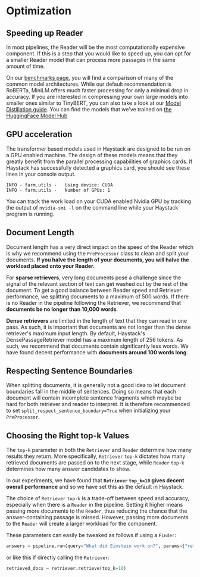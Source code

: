 # Optimization

## Speeding up Reader

In most pipelines, the Reader will be the most computationally expensive component.
If this is a step that you would like to speed up, you can opt for a smaller Reader model
that can process more passages in the same amount of time.

On our [benchmarks page](https://haystack.deepset.ai/bm/benchmarks), you will find a comparison of
many of the common model architectures. While our default recommendation is RoBERTa,
MiniLM offers much faster processing for only a minimal drop in accuracy.
If you are interested in compressing your own large models into smaller ones similar to TinyBERT, you can also
take a look at our [Model Distillation guide](/guides/model-distillation).
You can find the models that we've trained on [the HuggingFace Model Hub](https://huggingface.co/deepset)

<div style={{ marginBottom: "3rem" }} />

## GPU acceleration

The transformer based models used in Haystack are designed to be run on a GPU enabled machine.
The design of these models means that they greatly benefit from the parallel processing capabilities of graphics cards.
If Haystack has successfully detected a graphics card, you should see these lines in your console output.

```
INFO - farm.utils -   Using device: CUDA
INFO - farm.utils -   Number of GPUs: 1
```

You can track the work load on your CUDA enabled Nvidia GPU by tracking the output of `nvidia-smi -l` on the command line
while your Haystack program is running.

<div style={{ marginBottom: "3rem" }} />

## Document Length

Document length has a very direct impact on the speed of the Reader
which is why we recommend using the `PreProcessor` class to clean and split your documents.
**If you halve the length of your documents, you will halve the workload placed onto your Reader.**

For **sparse retrievers**, very long documents pose a challenge since the signal of the relevant section of text
can get washed out by the rest of the document.
To get a good balance between Reader speed and Retriever performance, we splitting documents to a maximum of 500 words.
If there is no Reader in the pipeline following the Retriever, we recommend that **documents be no longer than 10,000 words**.

**Dense retrievers** are limited in the length of text that they can read in one pass.
As such, it is important that documents are not longer than the dense retriever's maximum input length.
By default, Haystack's DensePassageRetriever model has a maximum length of 256 tokens.
As such, we recommend that documents contain significantly less words.
We have found decent performance with **documents around 100 words long**.

## Respecting Sentence Boundaries

When splitting documents, it is generally not a good idea to let document boundaries fall in the middle of sentences.
Doing so means that each document will contain incomplete sentence fragments
which maybe be hard for both retriever and reader to interpret.
It is therefore recommended to set `split_respect_sentence_boundary=True` when initializing your `PreProcessor`.

<div style={{ marginBottom: "3rem" }} />

## Choosing the Right top-k Values

The `top-k` parameter in both the `Retriever` and `Reader` determine how many results they return.
More specifically, `Retriever` `top-k` dictates how many retrieved documents are passed on to the next stage,
while `Reader` `top-k` determines how many answer candidates to show.

In our experiments, we have found that **`Retriever` `top_k=10`
gives decent overall performance** and so we have set this as the default in Haystack.

The choice of `Retriever` `top-k` is a trade-off between speed and accuracy,
especially when there is a `Reader` in the pipeline.
Setting it higher means passing more documents to the `Reader`,
thus reducing the chance that the answer-containing passage is missed.
However, passing more documents to the `Reader` will create a larger workload for the component.

These parameters can easily be tweaked as follows if using a `Finder`:

```python
answers = pipeline.run(query="What did Einstein work on?", params={"retriever": {"top_k": 10}, "reader": {"top_k": 5}})
```

or like this if directly calling the `Retriever`:

```python
retrieved_docs = retriever.retrieve(top_k=10)
```

<div style={{ marginBottom: "3rem" }} />

